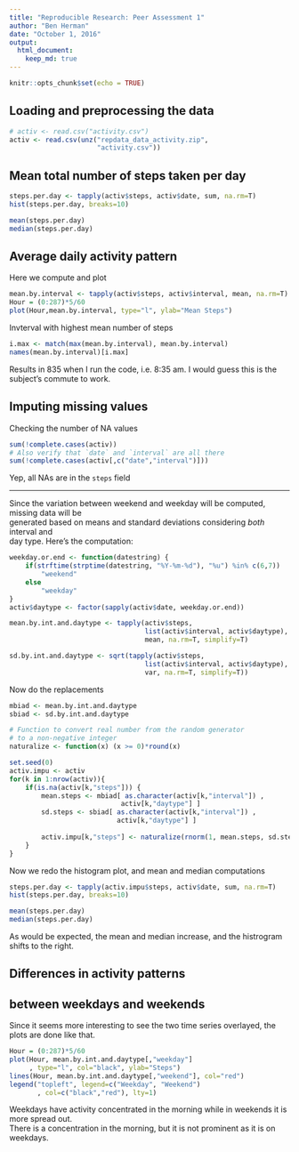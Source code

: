 ```yaml
---
title: "Reproducible Research: Peer Assessment 1"
author: "Ben Herman"
date: "October 1, 2016"
output: 
  html_document:
    keep_md: true
---
```


```r
knitr::opts_chunk$set(echo = TRUE)
```

## Loading and preprocessing the data
  
```r
# activ <- read.csv("activity.csv")
activ <- read.csv(unz("repdata_data_activity.zip",
                      "activity.csv"))
```
  
## Mean total number of steps taken per day
  
```r
steps.per.day <- tapply(activ$steps, activ$date, sum, na.rm=T)
hist(steps.per.day, breaks=10)

mean(steps.per.day)
median(steps.per.day)
```

## Average daily activity pattern
Here we compute and plot

```r
mean.by.interval <- tapply(activ$steps, activ$interval, mean, na.rm=T)
Hour = (0:287)*5/60
plot(Hour,mean.by.interval, type="l", ylab="Mean Steps")
```

Invterval with highest mean number of steps
```r
i.max <- match(max(mean.by.interval), mean.by.interval)
names(mean.by.interval)[i.max]
```
  
Results in 835 when I run the code, i.e. 8:35 am. 
I would guess this is the subject's commute to work. 

## Imputing missing values

Checking the number of NA values
```r
sum(!complete.cases(activ))
# Also verify that `date` and `interval` are all there
sum(!complete.cases(activ[,c("date","interval")]))
```
  
Yep, all NAs are in the `steps` field  
  
---

Since the variation between weekend and weekday will be computed, 
missing data will be  
generated based on means and standard deviations considering 
*both* interval and  
day type.  Here's the computation:

```r
weekday.or.end <- function(datestring) {
    if(strftime(strptime(datestring, "%Y-%m-%d"), "%u") %in% c(6,7))
        "weekend"
    else
        "weekday"
}
activ$daytype <- factor(sapply(activ$date, weekday.or.end))

mean.by.int.and.daytype <- tapply(activ$steps,
                                  list(activ$interval, activ$daytype),
                                  mean, na.rm=T, simplify=T)

sd.by.int.and.daytype <- sqrt(tapply(activ$steps,
                                  list(activ$interval, activ$daytype),
                                  var, na.rm=T, simplify=T))
```

Now do the replacements

```r

mbiad <- mean.by.int.and.daytype
sbiad <- sd.by.int.and.daytype

# Function to convert real number from the random generator
# to a non-negative integer
naturalize <- function(x) (x >= 0)*round(x)

set.seed(0)
activ.impu <- activ
for(k in 1:nrow(activ)){
    if(is.na(activ[k,"steps"])) {
        mean.steps <- mbiad[ as.character(activ[k,"interval"]) ,
                            activ[k,"daytype"] ]
        sd.steps <- sbiad[ as.character(activ[k,"interval"]) ,
                           activ[k,"daytype"] ]
        
        activ.impu[k,"steps"] <- naturalize(rnorm(1, mean.steps, sd.steps))
    }
}
```
  
Now we redo the histogram plot, and mean and median computations

```r
steps.per.day <- tapply(activ.impu$steps, activ$date, sum, na.rm=T)
hist(steps.per.day, breaks=10)

mean(steps.per.day)
median(steps.per.day)
```

As would be expected, the mean and median increase, and the histrogram 
shifts to the right.

## Differences in activity patterns  
## between weekdays and weekends
Since it seems more interesting to see the two time series overlayed, 
the plots are done like that.

```r
Hour = (0:287)*5/60
plot(Hour, mean.by.int.and.daytype[,"weekday"]
     , type="l", col="black", ylab="Steps")
lines(Hour, mean.by.int.and.daytype[,"weekend"], col="red")
legend("topleft", legend=c("Weekday", "Weekend")
       , col=c("black","red"), lty=1)

```


Weekdays have activity concentrated in the morning while 
in weekends it is more spread out.  
There is a concentration 
in the morning, but it is not prominent as it is on weekdays.
